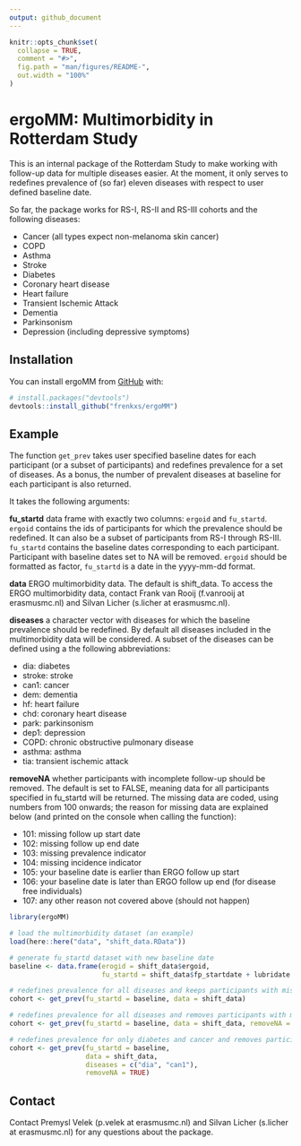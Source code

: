 ```yaml
---
output: github_document
---
```


<!-- README.md is generated from README.Rmd. Please edit that file -->

```r
knitr::opts_chunk$set(
  collapse = TRUE,
  comment = "#>",
  fig.path = "man/figures/README-",
  out.width = "100%"
)
```

# ergoMM: Multimorbidity in Rotterdam Study 

This is an internal package of the Rotterdam Study to make working with follow-up data for multiple diseases easier. At the moment, it only serves to redefines prevalence of (so far) eleven diseases with respect to user defined baseline date.

So far, the package works for RS-I, RS-II and RS-III cohorts and the following diseases:

- Cancer (all types expect non-melanoma skin cancer)
- COPD
- Asthma
- Stroke
- Diabetes
- Coronary heart disease
- Heart failure
- Transient Ischemic Attack
- Dementia
- Parkinsonism
- Depression (including depressive symptoms)


## Installation

You can install ergoMM from [GitHub](https://github.com/) with:

``` r
# install.packages("devtools")
devtools::install_github("frenkxs/ergoMM")
```

## Example

The function `get_prev` takes user specified baseline dates for each participant (or a subset of participants) and redefines prevalence for a set of diseases. As a bonus, the number of prevalent diseases at baseline
for each participant is also returned.

It takes the following arguments:

**fu_startd** data frame with exactly two columns: `ergoid` and `fu_startd`. `ergoid` contains the ids of participants for which the prevalence should be redefined. It can also be a subset of participants from RS-I through RS-III. `fu_startd` contains the baseline dates corresponding to each participant. Participant with baseline dates set to NA will be removed. `ergoid` should be formatted as factor, `fu_startd` is a date in the yyyy-mm-dd format.

**data** ERGO multimorbidity data. The default is shift_data. To access the ERGO multimorbidity data, contact Frank van Rooij (f.vanrooij at erasmusmc.nl) and Silvan Licher (s.licher at erasmusmc.nl).

**diseases** a character vector with diseases for which the baseline prevalence should be redefined. By
default all diseases included in the multimorbidity data will be considered. A subset of the
diseases can be defined using a the following abbreviations:

- dia: diabetes
- stroke: stroke
- can1: cancer
- dem: dementia
- hf: heart failure
- chd: coronary heart disease
- park: parkinsonism
- dep1: depression
- COPD: chronic obstructive pulmonary disease
- asthma: asthma
- tia: transient ischemic attack

**removeNA** whether participants with incomplete follow-up should be removed. The default is
set to FALSE, meaning data for all participants specified in fu_startd will be returned. The missing data are coded, using numbers from 100 onwards; the reason for missing data are explained below (and printed on the console when calling the function):

- 101: missing follow up start date
- 102: missing follow up end date 
- 103: missing prevalence indicator
- 104: missing incidence indicator 
- 105: your baseline date is earlier than ERGO follow up start 
- 106: your baseline date is later than ERGO follow up end (for disease free individuals) 
- 107: any other reason not covered above (should not happen)

```r
library(ergoMM)

# load the multimorbidity dataset (an example)
load(here::here("data", "shift_data.RData"))

# generate fu_startd dataset with new baseline date
baseline <- data.frame(erogid = shift_data$ergoid, 
                       fu_startd = shift_data$fp_startdate + lubridate::dyears(rnorm(nrow(shift_data), 5)))

# redefines prevalence for all diseases and keeps participants with missing data in
cohort <- get_prev(fu_startd = baseline, data = shift_data)

# redefines prevalence for all diseases and removes participants with missing data
cohort <- get_prev(fu_startd = baseline, data = shift_data, removeNA = TRUE)

# redefines prevalence for only diabetes and cancer and removes participants with missing data
cohort <- get_prev(fu_startd = baseline, 
                   data = shift_data, 
                   diseases = c("dia", "can1"),
                   removeNA = TRUE)

```


## Contact

Contact Premysl Velek (p.velek at erasmusmc.nl) and Silvan Licher (s.licher at erasmusmc.nl) for any questions about the package.
